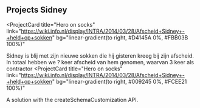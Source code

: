 ## Projects Sidney

<ProjectCard
  title="Hero on socks"
  link="https://wiki.info.nl/display/INTRA/2014/03/28/Afscheid+Sidney+-+held+op+sokken"
  bg="linear-gradient(to right, #D4145A 0%, #FBB03B 100%)"
>
  Sidney is blij met zijn nieuwe sokken die hij gisteren kreeg bij zijn afscheid. In totaal hebben we ? keer afscheid van hem genomen, waarvan 3 keer als contractor
</ProjectCard>
<ProjectCard
  title="Hero on socks"
  link="https://wiki.info.nl/display/INTRA/2014/03/28/Afscheid+Sidney+-+held+op+sokken"
  bg="linear-gradient(to right, #009245 0%, #FCEE21 100%)"
>
  A solution with the createSchemaCustomization API.
</ProjectCard>
